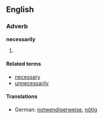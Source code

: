 ==English==
===Adverb===
'''necessarily'''

# {{stub}}

====Related terms====
*[[necessary]]
*[[unnecessarily]]

====Translations====
*German: [[notwendigerweise]], [[nötig]]